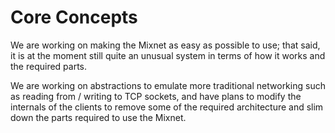 # Core Concepts

We are working on making the Mixnet as easy as possible to use; that said, it is at the moment still quite an unusual system in terms of how it works and the required parts.

We are working on abstractions to emulate more traditional networking such as reading from / writing to TCP sockets, and have plans to modify the internals of the clients to remove some of the required architecture and slim down the parts required to use the Mixnet.

